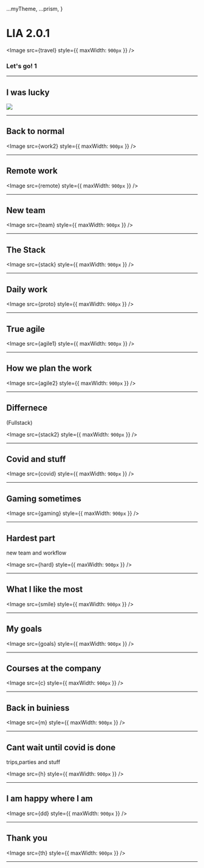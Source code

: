 
  ...myTheme,
  ...prism,
}



# LIA 2.0.1

<Image src={travel} style={{ maxWidth: `900px` }} />

### Let's go! 1

<Timer />

---

## I was lucky

<Timer />
<Image src={work} style={{ maxWidth: `900px` }} />

---

## Back to normal

<Image src={work2} style={{ maxWidth: `900px` }} />
<Timer />

---

## Remote work

<Image src={remote} style={{ maxWidth: `900px` }} />
<Timer />

---

## New team

<Image src={team} style={{ maxWidth: `900px` }} />
<Timer />

---

## The Stack

<Image src={stack} style={{ maxWidth: `900px` }} />
<Timer />

---

## Daily work

<Image src={proto} style={{ maxWidth: `900px` }} />
<Timer />

---

## True agile

<Image src={agile1} style={{ maxWidth: `900px` }} />
<Timer />

---

## How we plan the work

<Image src={agile2} style={{ maxWidth: `900px` }} />
<Timer />

---

## Differnece

(Fullstack)

<Image src={stack2} style={{ maxWidth: `900px` }} />
<Timer />

---

## Covid and stuff

<Image src={covid} style={{ maxWidth: `900px` }} />
<Timer />

---

## Gaming sometimes

<Image src={gaming} style={{ maxWidth: `900px` }} />
<Timer />

---

## Hardest part

new team and workflow

<Image src={hard} style={{ maxWidth: `900px` }} />
<Timer />

---

## What I like the most

<Image src={smile} style={{ maxWidth: `900px` }} />
<Timer />

---

## My goals

<Image src={goals} style={{ maxWidth: `900px` }} />
<Timer />

---

## Courses at the company

<Image src={c} style={{ maxWidth: `900px` }} />
<Timer />

---

## Back in buiniess

<Image src={m} style={{ maxWidth: `900px` }} />
<Timer />

---

## Cant wait until covid is done

trips,parties and stuff

<Image src={h} style={{ maxWidth: `900px` }} />
<Timer />

---

## I am happy where I am

<Image src={dd} style={{ maxWidth: `900px` }} />
<Timer />

---

## Thank you

<Image src={th} style={{ maxWidth: `900px` }} />
<Timer />

---
